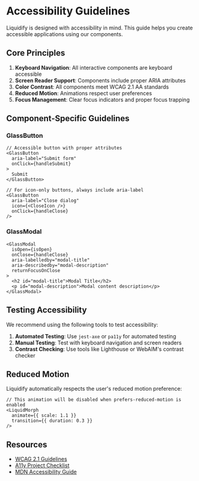 # Accessibility Guidelines

Liquidify is designed with accessibility in mind. This guide helps you create accessible applications using our components.

## Core Principles

1. **Keyboard Navigation**: All interactive components are keyboard accessible
2. **Screen Reader Support**: Components include proper ARIA attributes
3. **Color Contrast**: All components meet WCAG 2.1 AA standards
4. **Reduced Motion**: Animations respect user preferences
5. **Focus Management**: Clear focus indicators and proper focus trapping

## Component-Specific Guidelines

### GlassButton

```tsx
// Accessible button with proper attributes
<GlassButton
  aria-label="Submit form"
  onClick={handleSubmit}
>
  Submit
</GlassButton>

// For icon-only buttons, always include aria-label
<GlassButton
  aria-label="Close dialog"
  icon={<CloseIcon />}
  onClick={handleClose}
/>
```

### GlassModal

```tsx
<GlassModal
  isOpen={isOpen}
  onClose={handleClose}
  aria-labelledby="modal-title"
  aria-describedby="modal-description"
  returnFocusOnClose
>
  <h2 id="modal-title">Modal Title</h2>
  <p id="modal-description">Modal content description</p>
</GlassModal>
```

## Testing Accessibility

We recommend using the following tools to test accessibility:

1. **Automated Testing**: Use `jest-axe` or `pa11y` for automated testing
2. **Manual Testing**: Test with keyboard navigation and screen readers
3. **Contrast Checking**: Use tools like Lighthouse or WebAIM's contrast checker

## Reduced Motion

Liquidify automatically respects the user's reduced motion preference:

```tsx
// This animation will be disabled when prefers-reduced-motion is enabled
<LiquidMorph
  animate={{ scale: 1.1 }}
  transition={{ duration: 0.3 }}
/>
```

## Resources

- [WCAG 2.1 Guidelines](https://www.w3.org/TR/WCAG21/)
- [A11y Project Checklist](https://www.a11yproject.com/checklist/)
- [MDN Accessibility Guide](https://developer.mozilla.org/en-US/docs/Web/Accessibility)